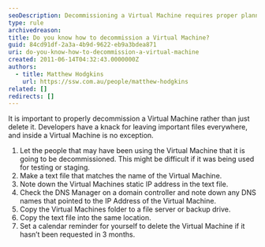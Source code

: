 ```yaml
---
seoDescription: Decommissioning a Virtual Machine requires proper planning and documentation to avoid data loss and ensure continuity.
type: rule
archivedreason:
title: Do you know how to decommission a Virtual Machine?
guid: 84cd91df-2a3a-4b9d-9622-eb9a3bdea871
uri: do-you-know-how-to-decommission-a-virtual-machine
created: 2011-06-14T04:32:43.0000000Z
authors:
  - title: Matthew Hodgkins
    url: https://ssw.com.au/people/matthew-hodgkins
related: []
redirects: []
---
```


It is important to properly decommission a Virtual Machine rather than just delete it. Developers have a knack for leaving important files everywhere, and inside a Virtual Machine is no exception.
1. Let the people that may have been using the Virtual Machine that it is going to be decommissioned. This might be difficult if it was being used for testing or staging.
2. Make a text file that matches the name of the Virtual Machine.
3. Note down the Virtual Machines static IP address in the text file.
4. Check the DNS Manager on a domain controller and note down any DNS names that pointed to the IP Address of the Virtual Machine.
5. Copy the Virtual Machines folder to a file server or backup drive.
6. Copy the text file into the same location.
7. Set a calendar reminder for yourself to delete the Virtual Machine if it hasn’t been requested in 3 months.